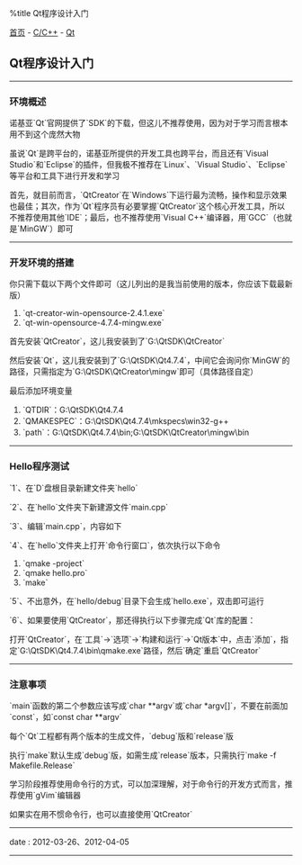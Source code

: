 %title Qt程序设计入门

[[../../../index|首页]] - [[../index|C/C++]] - [[index|Qt]]
==Qt程序设计入门==
----
===环境概述===

诺基亚`Qt`官网提供了`SDK`的下载，但这儿不推荐使用，因为对于学习而言根本用不到这个庞然大物

虽说`Qt`是跨平台的，诺基亚所提供的开发工具也跨平台，而且还有`Visual Studio`和`Eclipse`的插件，但我极不推荐在`Linux`、`Visual Studio`、`Eclipse`等平台和工具下进行开发和学习

首先，就目前而言，`QtCreator`在`Windows`下运行最为流畅，操作和显示效果也最佳；其次，作为`Qt`程序员有必要掌握`QtCreator`这个核心开发工具，所以不推荐使用其他`IDE`；最后，也不推荐使用`Visual C++`编译器，用`GCC`（也就是`MinGW`）即可
----
===开发环境的搭建===

你只需下载以下两个文件即可（这儿列出的是我当前使用的版本，你应该下载最新版）
# `qt-creator-win-opensource-2.4.1.exe`
# `qt-win-opensource-4.7.4-mingw.exe`

首先安装`QtCreator`，这儿我安装到了`G:\QtSDK\QtCreator`

然后安装`Qt`，这儿我安装到了`G:\QtSDK\Qt4.7.4`，中间它会询问你`MinGW`的路径，只需指定为`G:\QtSDK\QtCreator\mingw`即可（具体路径自定）

最后添加环境变量
# `QTDIR`：G:\QtSDK\Qt4.7.4
# `QMAKESPEC`：G:\QtSDK\Qt4.7.4\mkspecs\win32-g++
# `path`：G:\QtSDK\Qt4.7.4\bin;G:\QtSDK\QtCreator\mingw\bin
----
===Hello程序测试===

`1`、在`D`盘根目录新建文件夹`hello`

`2`、在`hello`文件夹下新建源文件`main.cpp`

`3`、编辑`main.cpp`，内容如下
{{{C++
#include <QApplication>
#include <QLabel>

int main(int argc, char **argv)
{
	QApplication app(argc, argv);
	QLabel *label = new QLabel("Hello World!");
	label->show();

	return app.exec();
}
}}}

`4`、在`hello`文件夹上打开`命令行窗口`，依次执行以下命令
# `qmake -project`
# `qmake hello.pro`
# `make`

`5`、不出意外，在`hello/debug`目录下会生成`hello.exe`，双击即可运行

`6`、如果要使用`QtCreator`，那还得执行以下步骤完成`Qt`库的配置：

打开`QtCreator`，在`工具`->`选项`->`构建和运行`->`Qt版本`中，点击`添加`，指定`G:\QtSDK\Qt4.7.4\bin\qmake.exe`路径，然后`确定`重启`QtCreator`
----
===注意事项===

`main`函数的第二个参数应该写成`char **argv`或`char *argv[]`，不要在前面加`const`，如`const char **argv`

每个`Qt`工程都有两个版本的生成文件，`debug`版和`release`版

执行`make`默认生成`debug`版，如需生成`release`版本，只需执行`make -f Makefile.Release`

学习阶段推荐使用命令行的方式，可以加深理解，对于命令行的开发方式而言，推荐使用`gVim`编辑器

如果实在用不惯命令行，也可以直接使用`QtCreator`
----
<red>date</red> : 2012-03-26、2012-04-05
----
